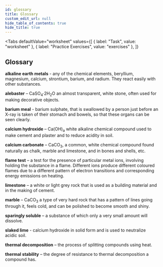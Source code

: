 ```yaml
---
id: glossary
title: Glossary
custom_edit_url: null
hide_table_of_contents: true
hide_title: true
---
```



<Tabs
  defaultValue="worksheet"
  values={[
    { label: "Task", value: "worksheet" },
    { label: "Practice Exercises", value: "exercises" },
  ]}
>

<TabItem value="worksheet">

## Glossary

<p>
  <strong>alkaline earth metals</strong>
  <AudioButton url='/media/293.b0040f9e.mp3' /> -  any of the chemical elements, beryllium, magnesium, calcium, strontium, barium, and radium. They react easily with other substances.
</p>
<p>
  <strong>alebaster</strong>
  <AudioButton url='/media/294.d5293bce.mp3' /> – CaSO<sub>4</sub>·2H<sub>2</sub>O an almost transparent, white stone, often used for making decorative objects.
</p>
<p>
  <strong>barium meal</strong>
  <AudioButton url='/media/295.a8cbe5ac.mp3' /> - barium sulphate, that is swallowed by a person just before an X-ray is taken of their stomach and bowels, so that these organs can be seen clearly.
</p>
<p>
  <strong>calcium hydroxide</strong>
  <AudioButton url='/media/296.15acd4c8.mp3' /> – Ca(OH)<sub>a</sub> white alkaline chemical compound used to make cement and plaster and to reduce acidity in soil.
</p>
<p>
  <strong>calcium carbonate</strong>
  <AudioButton url='/media/297.41d4b6e0.mp3' /> – CaCO<sub>3</sub>, a common, white chemical compound found naturally as chalk, marble and limestone, and in bones and shells, etc.
</p>
<p>
  <strong>flame test</strong>
  <AudioButton url='/media/298.86640336.mp3' /> –  a test for the presence of particular metal ions, involving holding the substance in a flame. Different ions produce different coloured flames due to a different pattern of electron transitions and corresponding energy emissions on heating.
</p>
<p>
  <strong>limestone</strong>
  <AudioButton url='/media/299.3c060021.mp3' /> – a white or light grey rock that is used as a building material and in the making of cement.
</p>
<p>
  <strong>marble</strong>
  <AudioButton url='/media/300.f3a57383.mp3' /> – CaCO<sub>3</sub> a type of very hard rock that has a pattern of lines going through it, feels cold, and can be polished to become smooth and shiny.
</p>
<p>
  <strong>sparingly soluble</strong>
  <AudioButton url='/media/301.7dd39b7e.mp3' /> –  a substance of which only a very small amount will dissolve.
</p>
<p>
  <strong>slaked lime</strong>
  <AudioButton url='/media/302.2bc24229.mp3' /> -  calcium hydroxide in solid form and is used to neutralize acidic soil.
</p>
<p>
  <strong>thermal decomposition</strong>
  <AudioButton url='/media/303.855ec303.mp3' /> – the process of splitting compounds using heat.
</p>
<p>
  <strong>thermal stability</strong>
  <AudioButton url='/media/304.3f6d0fff.mp3' /> – the degree of resistance to thermal decomposition a compound has.
</p>

</TabItem>

<TabItem value="exercises">
  <Frame src="https://learningapps.org/watch?v=p3r4dn7fn21" height="480px" />
</TabItem>

</Tabs>

